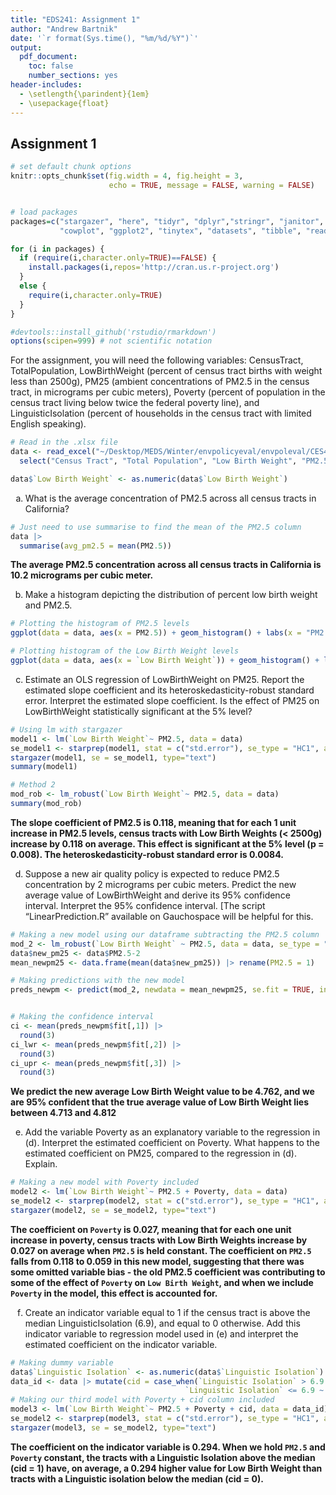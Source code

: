 ```yaml
---
title: "EDS241: Assignment 1"
author: "Andrew Bartnik"
date: '`r format(Sys.time(), "%m/%d/%Y")`'
output: 
  pdf_document:
    toc: false
    number_sections: yes
header-includes:
  - \setlength{\parindent}{1em}
  - \usepackage{float}
---
```


## Assignment 1

```r

# set default chunk options
knitr::opts_chunk$set(fig.width = 4, fig.height = 3, 
                      echo = TRUE, message = FALSE, warning = FALSE)


# load packages
packages=c("stargazer", "here", "tidyr", "dplyr","stringr", "janitor", 
           "cowplot", "ggplot2", "tinytex", "datasets", "tibble", "readxl", "estimatr")

for (i in packages) {
  if (require(i,character.only=TRUE)==FALSE) {
    install.packages(i,repos='http://cran.us.r-project.org')
  }
  else {
    require(i,character.only=TRUE)
  }
}

#devtools::install_github('rstudio/rmarkdown')
options(scipen=999) # not scientific notation

```

For the assignment, you will need the following variables: CensusTract, TotalPopulation, LowBirthWeight (percent of census tract births with weight less than 2500g), PM25 (ambient concentrations of PM2.5 in the census tract, in micrograms per cubic meters), Poverty (percent of population in the census tract living below twice the federal poverty line), and LinguisticIsolation (percent of households in the census tract with limited English speaking).

```r
# Read in the .xlsx file
data <- read_excel("~/Desktop/MEDS/Winter/envpolicyeval/envpoleval/CES4.xlsx") |> 
  select("Census Tract", "Total Population", "Low Birth Weight", "PM2.5", "Poverty", "Linguistic Isolation")

data$`Low Birth Weight` <- as.numeric(data$`Low Birth Weight`)
```

(a) What is the average concentration of PM2.5 across all census tracts in California?

```r
# Just need to use summarise to find the mean of the PM2.5 column
data |> 
  summarise(avg_pm2.5 = mean(PM2.5))
```

**The average PM2.5 concentration across all census tracts in California is 10.2 micrograms per cubic meter.**

(b) Make a histogram depicting the distribution of percent low birth weight and PM2.5.

```r
# Plotting the histogram of PM2.5 levels
ggplot(data = data, aes(x = PM2.5)) + geom_histogram() + labs(x = "PM2.5 Level", y = 'Count', title = "Histogram of PM2.5 levels")

# Plotting histogram of the Low Birth Weight levels
ggplot(data = data, aes(x = `Low Birth Weight`)) + geom_histogram() + labs(x = "Rate of Low Birth Weights", y = 'Count', title = "Histogram of Low Birth Weights")
```

(c) Estimate an OLS regression of LowBirthWeight on PM25. Report the estimated slope coefficient and its heteroskedasticity-robust standard error. Interpret the estimated slope coefficient. Is the effect of PM25 on LowBirthWeight statistically significant at the 5% level?

```r
# Using lm with stargazer
model1 <- lm(`Low Birth Weight`~ PM2.5, data = data)
se_model1 <- starprep(model1, stat = c("std.error"), se_type = "HC1", alpha = 0.05) 
stargazer(model1, se = se_model1, type="text")
summary(model1)

# Method 2
mod_rob <- lm_robust(`Low Birth Weight`~ PM2.5, data = data)
summary(mod_rob)
```

**The slope coefficient of PM2.5 is 0.118, meaning that for each 1 unit increase in PM2.5 levels, census tracts with Low Birth Weights (\< 2500g) increase by 0.118 on average. This effect is significant at the 5% level (p = 0.008). The heteroskedasticity-robust standard error is 0.0084.**

(d) Suppose a new air quality policy is expected to reduce PM2.5 concentration by 2 micrograms per cubic meters. Predict the new average value of LowBirthWeight and derive its 95% confidence interval. Interpret the 95% confidence interval. [The script "LinearPrediction.R" available on Gauchospace will be helpful for this.

```r
# Making a new model using our dataframe subtracting the PM2.5 column 
mod_2 <- lm_robust(`Low Birth Weight` ~ PM2.5, data = data, se_type = "HC1", alpha = 0.05)
data$new_pm25 <- data$PM2.5-2
mean_newpm25 <- data.frame(mean(data$new_pm25)) |> rename(PM2.5 = 1)

# Making predictions with the new model
preds_newpm <- predict(mod_2, newdata = mean_newpm25, se.fit = TRUE, interval = "confidence")


# Making the confidence interval
ci <- mean(preds_newpm$fit[,1]) |> 
  round(3)
ci_lwr <- mean(preds_newpm$fit[,2]) |> 
  round(3)
ci_upr <- mean(preds_newpm$fit[,3]) |> 
  round(3)
```

**We predict the new average Low Birth Weight value to be 4.762, and we are 95% confident that the true average value of Low Birth Weight lies between 4.713 and 4.812**

(e) Add the variable Poverty as an explanatory variable to the regression in (d). Interpret the estimated coefficient on Poverty. What happens to the estimated coefficient on PM25, compared to the regression in (d). Explain.

```r
# Making a new model with Poverty included
model2 <- lm(`Low Birth Weight`~ PM2.5 + Poverty, data = data)
se_model2 <- starprep(model2, stat = c("std.error"), se_type = "HC1", alpha = 0.05) 
stargazer(model2, se = se_model2, type="text")
```

**The coefficient on `Poverty` is 0.027, meaning that for each one unit increase in poverty, census tracts with Low Birth Weights increase by 0.027 on average when `PM2.5` is held constant. The coefficient on `PM2.5` falls from 0.118 to 0.059 in this new model, suggesting that there was some omitted variable bias - the old PM2.5 coefficient was contributing to some of the effect of `Poverty` on `Low Birth Weight`, and when we include `Poverty` in the model, this effect is accounted for.**

(f) Create an indicator variable equal to 1 if the census tract is above the median LinguisticIsolation (6.9), and equal to 0 otherwise. Add this indicator variable to regression model used in (e) and interpret the estimated coefficient on the indicator variable.

```r
# Making dummy variable
data$`Linguistic Isolation` <- as.numeric(data$`Linguistic Isolation`)
data_id <- data |> mutate(cid = case_when(`Linguistic Isolation` > 6.9 ~ 1,
                                       `Linguistic Isolation` <= 6.9 ~ 0))
# Making our third model with Poverty + cid column included
model3 <- lm(`Low Birth Weight`~ PM2.5 + Poverty + cid, data = data_id)
se_model2 <- starprep(model3, stat = c("std.error"), se_type = "HC1", alpha = 0.05) 
stargazer(model3, se = se_model2, type="text")
```

**The coefficient on the indicator variable is 0.294. When we hold `PM2.5` and `Poverty` constant, the tracts with a Linguistic Isolation above the median (cid = 1) have, on average, a 0.294 higher value for Low Birth Weight than tracts with a Linguistic isolation below the median (cid = 0).**
